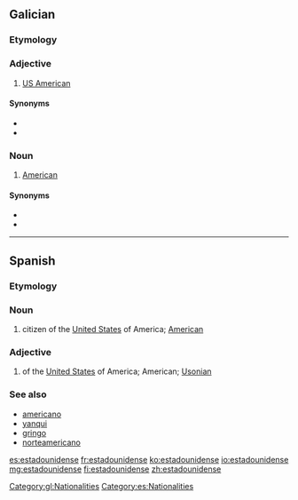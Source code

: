 {{also|estado-unidense}}
==Galician==

===Etymology===
{{suffix|Estados Unidos|ense|gloss1=United States|lang=gl}}

===Adjective===
{{gl-adj}}

# [[US American]]

====Synonyms====
* {{l|gl|americano}}
* {{l|gl|norteamericano}}

===Noun===
{{gl-noun|mf}}

# [[American]] {{gloss|someone from the United States}}

====Synonyms====
* {{l|gl|americano}}
* {{l|gl|norteamericano}}

[[Category:gl:Nationalities]]

----

==Spanish==

===Etymology===
{{suffix|Estados Unidos|ense|gloss1=United States|lang=es}}

===Noun===
{{es-noun|mf}}

# citizen of the [[United States]] of America; [[American]]

===Adjective===
{{es-adj|f=estadounidense|pl=estadounidenses}}

# of the [[United States]] of America; American; [[Usonian]]

===See also===
* [[americano#Spanish|americano]]
* [[yanqui#Spanish|yanqui]]
* [[gringo#Spanish|gringo]]
* [[norteamericano#Spanish|norteamericano]]

[[Category:es:Nationalities]]

[[es:estadounidense]]
[[fr:estadounidense]]
[[ko:estadounidense]]
[[io:estadounidense]]
[[mg:estadounidense]]
[[fi:estadounidense]]
[[zh:estadounidense]]